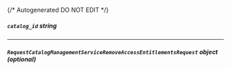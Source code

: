 {/* Autogenerated DO NOT EDIT  */}

##### `catalog_id` _string_

---
##### `RequestCatalogManagementServiceRemoveAccessEntitlementsRequest` _object (optional)_
<Collapsible openLabel={Labels.showProperties} closeLabel={Labels.hideProperties}>
    <RequestCatalogManagementServiceRemoveAccessEntitlementsRequest/>
</Collapsible>


